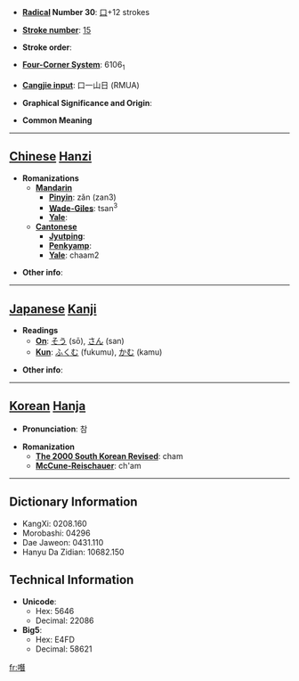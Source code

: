 * '''[[Wiktionary:Chinese radical index| Radical]] Number 30''': [[Wiktionary:Chinese radical index 口|口]]+12 strokes

* '''[[Wiktionary:Chinese total strokes index|Stroke number]]''': [[Wiktionary:Chinese total strokes index 15|15]]

* '''Stroke order''': 

* '''[[Wiktionary:Chinese four corner index|Four-Corner System]]''': 6106<sub>1</sub>

* '''[[Wiktionary:Chinese Cangjie index|Cangjie input]]''': 口一山日 (RMUA)

* '''Graphical Significance and Origin''': 

* '''Common Meaning'''

----

== [[Chinese]] [[Hanzi]] ==

* '''Romanizations'''
** '''[[Mandarin]]'''
*** '''[[Pinyin]]''': zǎn (zan3)
*** '''[[Wade-Giles]]''': tsan<sup>3</sup>
*** '''[[Yale]]''': 
** '''[[Cantonese]]'''
*** '''[[Jyutping]]''':
*** '''[[Penkyamp]]''': 
*** '''[[Yale]]''': chaam2

* '''Other info''': 

----

== [[Japanese]] [[Kanji]] ==

* '''Readings'''
** '''[[On]]''': [[そう]] (sō), [[さん]] (san)
** '''[[Kun]]''': [[ふくむ]] (fukumu), [[かむ]] (kamu)

* '''Other info''':  

----

== [[Korean]] [[Hanja]] ==

* '''Pronunciation''': 참

* '''Romanization'''
** '''[[The 2000 South Korean Revised Romanization|The 2000 South Korean Revised]]''': cham
** '''[[McCune-Reischauer]]''': ch'am

----

== Dictionary Information ==

* KangXi: 0208.160
* Morobashi: 04296
* Dae Jaweon: 0431.110
* Hanyu Da Zidian: 10682.150

== Technical Information ==

* '''Unicode''':
** Hex: 5646
** Decimal: 22086
* '''Big5''':
** Hex: E4FD
** Decimal: 58621

[[fr:噆]]